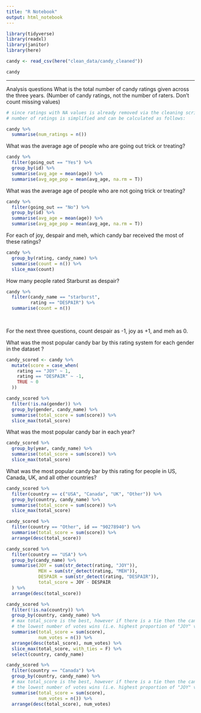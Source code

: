 ```yaml
---
title: "R Notebook"
output: html_notebook
---
```


```r

library(tidyverse)
library(readxl)
library(janitor)
library(here)

```

```r

candy <- read_csv(here("clean_data/candy_cleaned"))

candy

```

--------------------------------------------------------------------------------

Analysis questions
What is the total number of candy ratings given across the three years.
(Number of candy ratings, not the number of raters. Don’t count missing values)

```r

# since ratings with NA values is already removed via the cleaning script, the 
# number of ratings is simplified and can be calculated as follows:

candy %>%
  summarise(num_ratings = n())

```

What was the average age of people who are going out trick or treating?

```r

candy %>% 
  filter(going_out == "Yes") %>%
  group_by(id) %>%
  summarise(avg_age = mean(age)) %>% 
  summarise(avg_age_pop = mean(avg_age, na.rm = T))

```


What was the average age of people who are not going trick or treating?

```r

candy %>% 
  filter(going_out == "No") %>%
  group_by(id) %>%
  summarise(avg_age = mean(age)) %>% 
  summarise(avg_age_pop = mean(avg_age, na.rm = T))

```


For each of joy, despair and meh, which candy bar received the most of these
ratings?

```r

candy %>%
  group_by(rating, candy_name) %>% 
  summarise(count = n()) %>% 
  slice_max(count)

```

How many people rated Starburst as despair?

```r

candy %>% 
  filter(candy_name == "starburst",
         rating == "DESPAIR") %>% 
  summarise(count = n())
  
  
```


For the next three questions, count despair as -1, joy as +1, and meh as 0.

What was the most popular candy bar by this rating system for each gender in the
dataset ?

```r

candy_scored <- candy %>% 
  mutate(score = case_when(
    rating == "JOY" ~ 1,
    rating == "DESPAIR" ~ -1,
    TRUE ~ 0
  ))

```

```r

candy_scored %>%
  filter(!is.na(gender)) %>% 
  group_by(gender, candy_name) %>%
  summarise(total_score = sum(score)) %>% 
  slice_max(total_score)

```


What was the most popular candy bar in each year?

```r

candy_scored %>% 
  group_by(year, candy_name) %>% 
  summarise(total_score = sum(score)) %>% 
  slice_max(total_score)

```


What was the most popular candy bar by this rating for people in US, Canada, UK,
and all other countries?

```r

candy_scored %>%
  filter(country == c("USA", "Canada", "UK", "Other")) %>% 
  group_by(country, candy_name) %>% 
  summarise(total_score = sum(score)) %>% 
  slice_max(total_score)

```

```r

candy_scored %>% 
  filter(country == "Other", id == "90278940") %>% 
  summarise(total_score = sum(score)) %>% 
  arrange(desc(total_score))

```

```r

candy_scored %>%
  filter(country == "USA") %>% 
  group_by(candy_name) %>% 
  summarise(JOY = sum(str_detect(rating, "JOY")),
            MEH = sum(str_detect(rating, "MEH")),
            DESPAIR = sum(str_detect(rating, "DESPAIR")),
            total_score = JOY - DESPAIR
  ) %>% 
  arrange(desc(total_score))

```

```r

candy_scored %>%
  filter(!is.na(country)) %>% 
  group_by(country, candy_name) %>% 
  # max total_score is the best, however if there is a tie then the candy with
  # the lowest number of votes wins (i.e. highest proportion of "JOY" votes)
  summarise(total_score = sum(score),
            num_votes = n()) %>%
  arrange(desc(total_score), num_votes) %>%
  slice_max(total_score, with_ties = F) %>% 
  select(country, candy_name)

```

```r

candy_scored %>%
  filter(country == "Canada") %>% 
  group_by(country, candy_name) %>% 
  # max total_score is the best, however if there is a tie then the candy with
  # the lowest number of votes wins (i.e. highest proportion of "JOY" votes)
  summarise(total_score = sum(score),
            num_votes = n()) %>%
  arrange(desc(total_score), num_votes)

```

